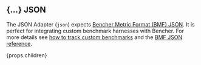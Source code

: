 
## \{...\} JSON

The JSON Adapter (`json`) expects [Bencher Metric Format (BMF) JSON][bmf].
It is perfect for integrating custom benchmark harnesses with Bencher.
For more details see [how to track custom benchmarks][custom benchmarks]
and the [BMF JSON reference][bmf].

{props.children}

[bmf]: /docs/reference/bencher-metric-format/
[bencher run]: /docs/explanation/bencher-run/#benchmark-command
[custom benchmarks]: /docs/how-to/track-custom-benchmarks/